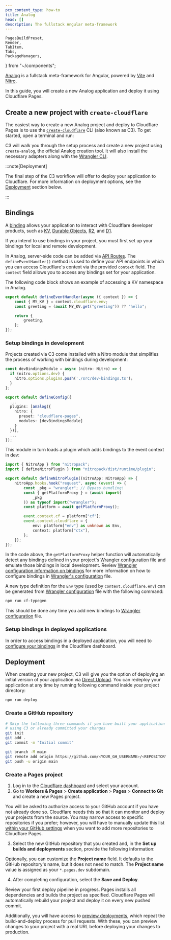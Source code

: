 ```yaml
---
pcx_content_type: how-to
title: Analog
head: []
description: The fullstack Angular meta-framework
---
```


	PagesBuildPreset,
	Render,
	TabItem,
	Tabs,
	PackageManagers,
} from "~/components";

[Analog](https://analogjs.org/) is a fullstack meta-framework for Angular, powered by [Vite](https://vitejs.dev/) and [Nitro](https://nitro.unjs.io/).

In this guide, you will create a new Analog application and deploy it using Cloudflare Pages.

## Create a new project with `create-cloudflare`

The easiest way to create a new Analog project and deploy to Cloudflare Pages is to use the [`create-cloudflare`](https://www.npmjs.com/package/create-cloudflare) CLI (also known as C3). To get started, open a terminal and run:

<PackageManagers
	type="create"
	pkg="cloudflare@latest"
	args="my-analog-app --framework=analog"
/>

C3 will walk you through the setup process and create a new project using `create-analog`, the official Analog creation tool. It will also install the necessary adapters along with the [Wrangler CLI](/workers/wrangler/install-and-update/#check-your-wrangler-version).

:::note[Deployment]

The final step of the C3 workflow will offer to deploy your application to Cloudflare. For more information on deployment options, see the [Deployment](#deployment) section below.

:::

## Bindings

A [binding](/pages/functions/bindings/) allows your application to interact with Cloudflare developer products, such as [KV](/kv/), [Durable Objects](/durable-objects/), [R2](/r2/), and [D1](/d1/).

If you intend to use bindings in your project, you must first set up your bindings for local and remote development.

In Analog, server-side code can be added via [API Routes](https://analogjs.org/docs/features/api/overview). The `defineEventHandler()` method is used to define your API endpoints in which you can access Cloudflare's context via the provided `context` field. The `context` field allows you to access any bindings set for your application.

The following code block shows an example of accessing a KV namespace in Analog.

```typescript null {2}
export default defineEventHandler(async ({ context }) => {
	const { MY_KV } = context.cloudflare.env;
	const greeting = (await MY_KV.get("greeting")) ?? "hello";

	return {
		greeting,
	};
});
```

### Setup bindings in development

Projects created via C3 come installed with a Nitro module that simplifies the process of working with bindings during development:

```typescript
const devBindingsModule = async (nitro: Nitro) => {
  if (nitro.options.dev) {
    nitro.options.plugins.push('./src/dev-bindings.ts');
  }
};

export default defineConfig({
  ...
  plugins: [analog({
    nitro: {
      preset: "cloudflare-pages",
      modules: [devBindingsModule]
    }
  })],
  ...
});
```

This module in turn loads a plugin which adds bindings to the event context in dev:

```typescript
import { NitroApp } from "nitropack";
import { defineNitroPlugin } from "nitropack/dist/runtime/plugin";

export default defineNitroPlugin((nitroApp: NitroApp) => {
	nitroApp.hooks.hook("request", async (event) => {
		const _pkg = "wrangler"; // Bypass bundling!
		const { getPlatformProxy } = (await import(
			_pkg
		)) as typeof import("wrangler");
		const platform = await getPlatformProxy();

		event.context.cf = platform["cf"];
		event.context.cloudflare = {
			env: platform["env"] as unknown as Env,
			context: platform["ctx"],
		};
	});
});
```

In the code above, the `getPlatformProxy` helper function will automatically detect any bindings defined in your project's [Wrangler configuration](/workers/wrangler/configuration) file and emulate those bindings in local development. Review [Wrangler configuration information on bindings](/workers/wrangler/configuration/#bindings) for more information on how to configure bindings in [Wrangler's configuration](/workers/wrangler/configuration) file.

A new type definition for the `Env` type (used by `context.cloudflare.env`) can be generated from [Wrangler configuration](/workers/wrangler/configuration) file with the following command:

```sh
npm run cf-typegen
```

This should be done any time you add new bindings to [Wrangler configuration](/workers/wrangler/configuration) file.

### Setup bindings in deployed applications

In order to access bindings in a deployed application, you will need to [configure your bindings](/pages/functions/bindings/) in the Cloudflare dashboard.

## Deployment

When creating your new project, C3 will give you the option of deploying an initial version of your application via [Direct Upload](/pages/how-to/use-direct-upload-with-continuous-integration/). You can redeploy your application at any time by running following command inside your project directory:

```sh
npm run deploy
```

<Render file="framework-guides/git-integration" />

### Create a GitHub repository

<Render file="framework-guides/create-gh-repo" />

```sh
# Skip the following three commands if you have built your application
# using C3 or already committed your changes
git init
git add .
git commit -m "Initial commit"

git branch -M main
git remote add origin https://github.com/<YOUR_GH_USERNAME>/<REPOSITORY_NAME>
git push -u origin main
```

### Create a Pages project

1. Log in to the [Cloudflare dashboard](https://dash.cloudflare.com/) and select your account.
2. Go to **Workers & Pages** > **Create application** > **Pages** > **Connect to Git** and create a new Pages project.

You will be asked to authorize access to your GitHub account if you have not already done so. Cloudflare needs this so that it can monitor and deploy your projects from the source. You may narrow access to specific repositories if you prefer; however, you will have to manually update this list [within your GitHub settings](https://github.com/settings/installations) when you want to add more repositories to Cloudflare Pages.

3. Select the new GitHub repository that you created and, in the **Set up builds and deployments** section, provide the following information:

<PagesBuildPreset framework="analog" />

Optionally, you can customize the **Project name** field. It defaults to the GitHub repository's name, but it does not need to match. The **Project name** value is assigned as your `*.pages.dev` subdomain.

4. After completing configuration, select the **Save and Deploy**.

Review your first deploy pipeline in progress. Pages installs all dependencies and builds the project as specified. Cloudflare Pages will automatically rebuild your project and deploy it on every new pushed commit.

Additionally, you will have access to [preview deployments](/pages/configuration/preview-deployments/), which repeat the build-and-deploy process for pull requests. With these, you can preview changes to your project with a real URL before deploying your changes to production.
